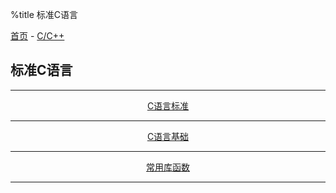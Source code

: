 %title 标准C语言

[[../../../index|首页]] - [[../index|C/C++]]
==标准C语言==
----
<center>
[[standard|C语言标准]]
----
[[base|C语言基础]]
----
[[funcs|常用库函数]]
</center>
----
